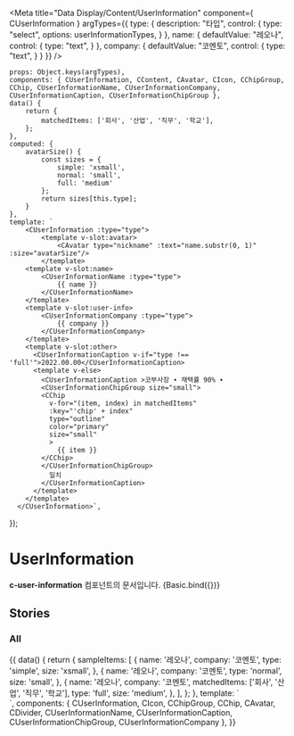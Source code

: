 
<Meta
    title="Data Display/Content/UserInformation"
    component={ CUserInformation }
    argTypes={{
        type: {
            description: "타입",
            control: {
                type: "select",
                options: userInformationTypes,
            }
        },
        name: {
            defaultValue: "레오나",
            control: {
                type: "text",
            }
        },
        company: {
            defaultValue: "코멘토",
            control: {
                type: "text",
            }
        }
    }}
/>

    props: Object.keys(argTypes),
    components: { CUserInformation, CContent, CAvatar, CIcon, CChipGroup, CChip, CUserInformationName, CUserInformationCompany, CUserInformationCaption, CUserInformationChipGroup },
    data() {
        return {
            matchedItems: ['회사', '산업', '직무', '학교'],
        };
    },
    computed: {
        avatarSize() {
            const sizes = {
                simple: 'xsmall',
                normal: 'small',
                full: 'medium'
            };
            return sizes[this.type];
        }
    },
    template: `
        <CUserInformation :type="type">
            <template v-slot:avatar>
                <CAvatar type="nickname" :text="name.substr(0, 1)" :size="avatarSize"/>
            </template>
        <template v-slot:name>
            <CUserInformationName :type="type">
                {{ name }}
            </CUserInformationName>
        </template>
        <template v-slot:user-info>
            <CUserInformationCompany :type="type">
                {{ company }}
            </CUserInformationCompany>
        </template>
        <template v-slot:other>
          <CUserInformationCaption v-if="type !== 'full'">2022.00.00</CUserInformationCaption>
          <template v-else>
            <CUserInformationCaption >코부사장 ∙ 채택률 90% ∙
            <CUserInformationChipGroup size="small">
            <CChip
              v-for="(item, index) in matchedItems"
              :key="'chip' + index"
              type="outline"
              color="primary"
              size="small"
              >
                {{ item }}
            </CChip>
            </CUserInformationChipGroup>
              일치
            </CUserInformationCaption>
          </template>
        </template>
      </CUserInformation>`,
});

# UserInformation

**c-user-information** 컴포넌트의 문서입니다.
<Story name="Basic" height="100px">
    {Basic.bind({})}
</Story>

<ArgsTable story="Basic" />


## Stories
### All
<Canvas>
    <Story name="All" height="100px">
        {{
            data() {
                return {
                    sampleItems: [
                        {
                            name: '레오나',
                            company: '코멘토',
                            type: 'simple',
                            size: 'xsmall',
                        },
                        {
                            name: '레오나',
                            company: '코멘토',
                            type: 'normal',
                            size: 'small',
                        },
                        {
                            name: '레오나',
                            company: '코멘토',
                            matchedItems: ['회사', '산업', '직무', '학교'],
                            type: 'full',
                            size: 'medium',
                        },
                    ],
                };
            },
            template: `
              <div>
              <template v-for="({ name, company, matchedItems, size, type }, index) in sampleItems">
                <CUserInformation :type="type" :key="'user-information' + index">
                  <template v-slot:avatar>
                    <CAvatar type="nickname" :text="name.substr(0, 1)" :size="size"/>
                  </template>
                  <template v-slot:name>
                    <CUserInformationName :type="type">
                      {{ name }}
                    </CUserInformationName>
                  </template>
                  <template v-slot:user-info>
                    <CUserInformationCompany :type="type">
                      {{  company }}
                    </CUserInformationCompany>
                  </template>
                  <template v-slot:other>
                    <CUserInformationCaption v-if="type !== 'full'">2022.00.00</CUserInformationCaption>
                    <template v-else>
                      <CUserInformationCaption >코부사장 ∙ 채택률 90% ∙
                        <CUserInformationChipGroup size="small">
                          <Chip
                              v-for="(item, index) in matchedItems"
                              :key="'chip' + index"
                              type="outline"
                              color="primary"
                              size="small"
                          >
                            {{ item }}
                          </Chip>
                        </CUserInformationChipGroup>
                        일치
                      </CUserInformationCaption>
                    </template>
                  </template>
                </CUserInformation>
                <CDivider :key="'divider' + index" class="my-8" />
              </template>
              <CUserInformation type="simple">
                <template v-slot:avatar>
                  <CAvatar type="profile" size="xsmall"/>
                </template>
                <template v-slot:name>
                  <CUserInformationName>
                    질문자
                  </CUserInformationName>
                </template>
              </CUserInformation>
              <CDivider class="my-8" />
              <CUserInformation type="normal">
                <template v-slot:avatar>
                  <CAvatar type="profile" size="small"/>
                </template>
                <template v-slot:name>
                  <CUserInformationName>
                    질문자
                  </CUserInformationName>
                </template>
              </CUserInformation>
              <CDivider class="my-8" />
              <CUserInformation type="full">
                <template v-slot:avatar>
                  <CAvatar type="profile" size="medium"/>
                </template>
                <template v-slot:name>
                  <CUserInformationName>
                    질문자
                  </CUserInformationName>
                </template>
              </CUserInformation>
              </div>
            `,
            components: { CUserInformation, CIcon, CChipGroup, CChip, CAvatar, CDivider, CUserInformationName, CUserInformationCaption, CUserInformationChipGroup, CUserInformationCompany },
        }}
    </Story>
</Canvas>

